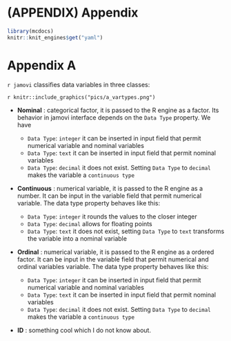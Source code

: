 # (APPENDIX) Appendix {-} 

```r
library(mcdocs)
knitr::knit_engines$get("yaml")

```


# Appendix A {#appendixa}

`r jamovi` classifies data variables in three classes: 

`r knitr::include_graphics("pics/a_vartypes.png")`

* __Nominal__ : categorical factor, it is passed to the R engine as a factor. Its behavior in jamovi interface depends on the `Data Type` property. We have  

    * `Data Type`: `integer` it can be inserted in input field that permit numerical variable and nominal variables
    * `Data Type`: `text` it can be inserted in input field that permit nominal variables
    * `Data Type`: `decimal` it does not exist. Setting `Data Type` to `decimal` makes the variable a `continuous type`
    
* __Continuous__ : numerical variable, it is passed to the R engine as a number. It can be input in the variable field that permit numerical variable. The data type property behaves like this:

    * `Data Type`: `integer` it rounds the values to the closer integer
    * `Data Type`: `decimal` allows for floating points
    * `Data Type`: `text` it does not exist, setting `Data Type` to `text` transforms the variable into a nominal variable
    
* __Ordinal__ : numerical variable, it is passed to the R engine as a ordered factor. It can be input in the variable field that permit numerical and ordinal variables variable. The data type property behaves like this:

    * `Data Type`: `integer` it can be inserted in input field that permit numerical variable and nominal variables
    * `Data Type`: `text` it can be inserted in input field that permit nominal variables
    * `Data Type`: `decimal` it does not exist. Setting `Data Type` to `decimal` makes the variable a `continuous type`

* __ID__ : something cool which I do not know about.

